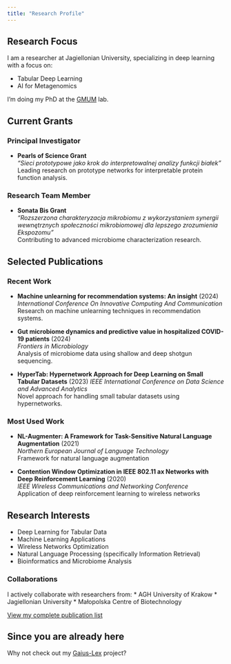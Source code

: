 ```yaml
---
title: "Research Profile"
---
```


## Research Focus

I am a researcher at Jagiellonian University, specializing in deep learning with a focus on:

* Tabular Deep Learning
* AI for Metagenomics

I'm doing my PhD at the [GMUM](https://gmum.net/) lab.

## Current Grants

### Principal Investigator
- **Pearls of Science Grant**  
  *"Sieci prototypowe jako krok do interpretowalnej analizy funkcji białek"*  
  Leading research on prototype networks for interpretable protein function analysis.

### Research Team Member
- **Sonata Bis Grant**  
  *"Rozszerzona charakteryzacja mikrobiomu z wykorzystaniem synergii wewnętrznych społeczności mikrobiomowej dla lepszego zrozumienia Ekspozomu"*  
  Contributing to advanced microbiome characterization research.

## Selected Publications

### Recent Work
- **Machine unlearning for recommendation systems: An insight** (2024)  
  *International Conference On Innovative Computing And Communication*  
  Research on machine unlearning techniques in recommendation systems.

- **Gut microbiome dynamics and predictive value in hospitalized COVID-19 patients** (2024)  
  *Frontiers in Microbiology*  
  Analysis of microbiome data using shallow and deep shotgun sequencing.

- **HyperTab: Hypernetwork Approach for Deep Learning on Small Tabular Datasets** (2023) 
  *IEEE International Conference on Data Science and Advanced Analytics*  
  Novel approach for handling small tabular datasets using hypernetworks.

### Most Used Work
- **NL-Augmenter: A Framework for Task-Sensitive Natural Language Augmentation** (2021)  
  *Northern European Journal of Language Technology*  
  Framework for natural language augmentation

- **Contention Window Optimization in IEEE 802.11 ax Networks with Deep Reinforcement Learning** (2020)  
  *IEEE Wireless Communications and Networking Conference*  
  Application of deep reinforcement learning to wireless networks

## Research Interests

- Deep Learning for Tabular Data
- Machine Learning Applications
- Wireless Networks Optimization
- Natural Language Processing (specifically Information Retrieval)
- Bioinformatics and Microbiome Analysis

### Collaborations

I actively collaborate with researchers from:
* AGH University of Krakow
* Jagiellonian University
* Małopolska Centre of Biotechnology

[View my complete publication list](https://scholar.google.com/citations?user=PiTUa6kAAAAJ&hl=pl)

## Since you are already here
Why not check out my [Gaius-Lex](https://gaius-lex.com) project?